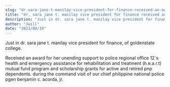 ```yaml
---
slug: "dr-sara-jane-t-manilay-vice-president-for-finance-received-an-award"
title: "dr. sara jane t. manilay vice president for finance received an award"
description: "Just in dr. sara jane t. manilay vice president for finance, of goldenstate college."
author: "Jwill"
date: "2023/08/19"
---
```


Just in dr. sara jane t. manilay vice president for finance, of goldenstate college.

Received an award for her unending support to police regional office 12`s health and emergency assistance for rehabilitation and treatment (h.e.a.r.t) mutual fund program and scholarship grants for active and retired pnp dependents. during the command visit of our chief philippine national police pgen benjamin c. acorda, jr.